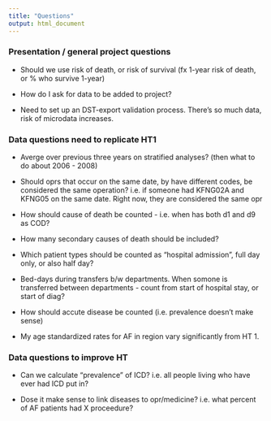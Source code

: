 ```yaml
---
title: "Questions"
output: html_document
---
```



### Presentation / general project questions
* Should we use risk of death, or risk of survival (fx 1-year risk of death, or % who survive 1-year)

* How do I ask for data to be added to project?

* Need to set up an DST-export validation process. There's so much data, risk of microdata increases.



### Data questions need to replicate HT1

* Averge over previous three years on stratified analyses? (then what to do about 2006 - 2008)

* Should oprs that occur on the same date, by have different codes, be considered the same operation? i.e. if someone had KFNG02A and KFNG05 on the same date. Right now, they are considered the same opr

* How should cause of death be counted - i.e. when has both d1 and d9 as COD?

* How many secondary causes of death should be included? 

* Which patient types should be counted as "hospital admission", full day only, or also half day?

* Bed-days during transfers b/w departments. When somone is transferred between departments - count from start of hospital stay, or start of diag?

* How should accute disease be counted (i.e. prevalence doesn't make sense)

* My age standardized rates for AF in region vary significantly from HT 1.



### Data questions to improve HT

* Can we calculate "prevalence" of ICD? i.e. all people living who have ever had ICD put in?

* Dose it make sense to link diseases to opr/medicine? i.e. what percent of AF patients had X proceedure?